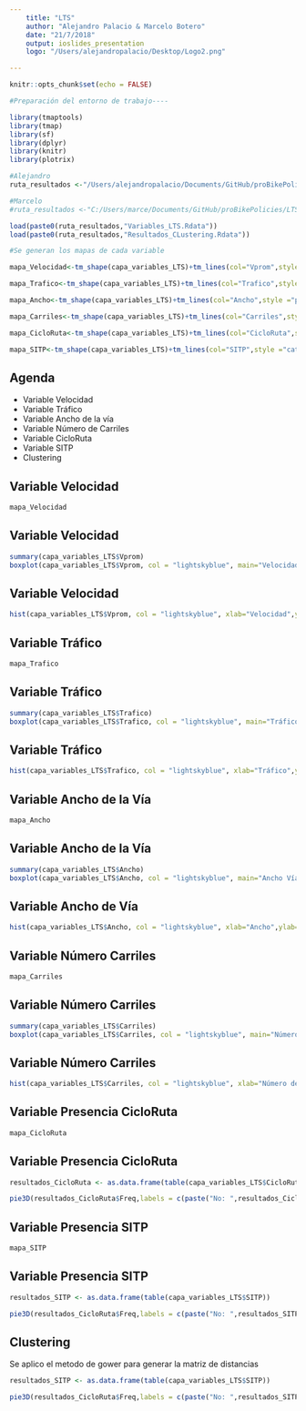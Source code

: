 ```yaml
---
    title: "LTS"
    author: "Alejandro Palacio & Marcelo Botero"
    date: "21/7/2018"
    output: ioslides_presentation
    logo: "/Users/alejandropalacio/Desktop/Logo2.png"

---
```



```r

knitr::opts_chunk$set(echo = FALSE)

#Preparación del entorno de trabajo----

library(tmaptools)
library(tmap)
library(sf)
library(dplyr)
library(knitr)
library(plotrix)

#Alejandro
ruta_resultados <-"/Users/alejandropalacio/Documents/GitHub/proBikePolicies/LTS/Resultados/"

#Marcelo  
#ruta_resultados <-"C:/Users/marce/Documents/GitHub/proBikePolicies/LTS/Resultados/"

load(paste0(ruta_resultados,"Variables_LTS.Rdata"))
load(paste0(ruta_resultados,"Resultados_CLustering.Rdata"))

#Se generan los mapas de cada variable

mapa_Velocidad<-tm_shape(capa_variables_LTS)+tm_lines(col="Vprom",style ="cont" ,scale=5 ,palette = "Reds" ,title.col ="Velocidad Promedio", popup.vars = TRUE)+tmap_mode("view")+tm_view(alpha = 1, basemaps = "OpenStreetMap.BlackAndWhite")

mapa_Trafico<-tm_shape(capa_variables_LTS)+tm_lines(col="Trafico",style ="cont" ,scale=5 ,palette = "YlOrRd" ,title.col ="Tráfico", popup.vars = TRUE)+tmap_mode("view")+tm_view(alpha = 1, basemaps = "OpenStreetMap.BlackAndWhite")

mapa_Ancho<-tm_shape(capa_variables_LTS)+tm_lines(col="Ancho",style ="pretty"  ,scale=5 ,palette = "BuGn" ,title.col ="Ancho de la Vía", popup.vars = TRUE)+tmap_mode("view")+tm_view(alpha = 1, basemaps = "OpenStreetMap.BlackAndWhite")

mapa_Carriles<-tm_shape(capa_variables_LTS)+tm_lines(col="Carriles",style ="cat" ,scale=5 ,palette = "PuRd" ,title.col ="Número de Carriles", popup.vars = TRUE)+tmap_mode("view")+tm_view(alpha = 1, basemaps = "OpenStreetMap.BlackAndWhite")

mapa_CicloRuta<-tm_shape(capa_variables_LTS)+tm_lines(col="CicloRuta",style ="cat" ,scale=5 ,palette ="-Set1",title.col ="Presencia de Cicloruta", popup.vars = TRUE)+tmap_mode("view")+tm_view(alpha = 1, basemaps = "OpenStreetMap.BlackAndWhite")

mapa_SITP<-tm_shape(capa_variables_LTS)+tm_lines(col="SITP",style ="cat" ,scale=5 ,palette ="-Set1",title.col ="Presencia de SITP", textNA = "No", colorNA = "Red")+tmap_mode("view")+tm_view(alpha = 1, basemaps = "OpenStreetMap.BlackAndWhite")

```

## Agenda

- Variable Velocidad
- Variable Tráfico
- Variable Ancho de la vía
- Variable Número de Carriles
- Variable CicloRuta
- Variable SITP
- Clustering


## Variable Velocidad

```r

mapa_Velocidad

```

## Variable Velocidad

```r

summary(capa_variables_LTS$Vprom)
boxplot(capa_variables_LTS$Vprom, col = "lightskyblue", main="Velocidad", ylab="Velocidad (km/h)")

```

## Variable Velocidad

```r

hist(capa_variables_LTS$Vprom, col = "lightskyblue", xlab="Velocidad",ylab="Frecuencia", main = "Histograma Velocidad Promedio") 

```

## Variable Tráfico

```r

mapa_Trafico

```

## Variable Tráfico

```r

summary(capa_variables_LTS$Trafico)
boxplot(capa_variables_LTS$Trafico, col = "lightskyblue", main="Tráfico", ylab="Índice Tráfico")

```

## Variable Tráfico

```r

hist(capa_variables_LTS$Trafico, col = "lightskyblue", xlab="Tráfico",ylab="Frecuencia", main = "Histograma Tráfico") 

```

## Variable Ancho de la Vía

```r

mapa_Ancho

```

## Variable Ancho de la Vía

```r

summary(capa_variables_LTS$Ancho)
boxplot(capa_variables_LTS$Ancho, col = "lightskyblue", main="Ancho Vía", ylab="Ancho (m)")

```

## Variable Ancho de Vía

```r

hist(capa_variables_LTS$Ancho, col = "lightskyblue", xlab="Ancho",ylab="Frecuencia", main = "Histograma Ancho de la Vía") 

```

## Variable Número Carriles

```r

mapa_Carriles

```

## Variable Número Carriles

```r

summary(capa_variables_LTS$Carriles)
boxplot(capa_variables_LTS$Carriles, col = "lightskyblue", main="Número de Carriles", ylab="Número de Carriles")

```

## Variable Número Carriles

```r

hist(capa_variables_LTS$Carriles, col = "lightskyblue", xlab="Número de Carriles",ylab="Frecuencia", main = "Histograma Número de Carriles") 

```

## Variable Presencia CicloRuta

```r

mapa_CicloRuta

```

## Variable Presencia CicloRuta

```r
resultados_CicloRuta <- as.data.frame(table(capa_variables_LTS$CicloRuta))
```

```r

pie3D(resultados_CicloRuta$Freq,labels = c(paste("No: ",resultados_CicloRuta$Freq[1]),paste("Si: ",resultados_CicloRuta$Freq[2])))

```

## Variable Presencia SITP

```r

mapa_SITP

```

## Variable Presencia SITP

```r
resultados_SITP <- as.data.frame(table(capa_variables_LTS$SITP))
```

```r

pie3D(resultados_CicloRuta$Freq,labels = c(paste("No: ",resultados_SITP$Freq[1]),paste("Si: ",resultados_SITP$Freq[2])))

```

## Clustering

Se aplico el metodo de gower para generar la matriz de distancias


```r
resultados_SITP <- as.data.frame(table(capa_variables_LTS$SITP))
```

```r

pie3D(resultados_CicloRuta$Freq,labels = c(paste("No: ",resultados_SITP$Freq[1]),paste("Si: ",resultados_SITP$Freq[2])))

```
